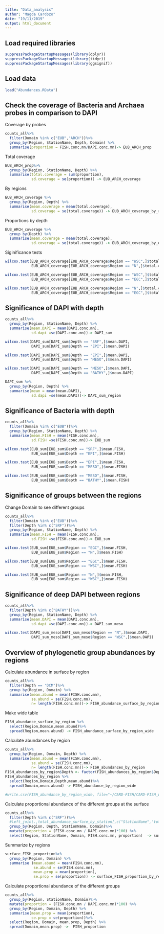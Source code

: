```yaml
---
title: "Data_analysis"
author: "Magda Cardozo"
date: "19/11/2019"
output: html_document
---
```


## Load required libraries

```r
suppressPackageStartupMessages(library(dplyr))
suppressPackageStartupMessages(library(tidyr))
suppressPackageStartupMessages(library(ggsignif))
```

## Load data
```r
load("Abundances.RData")
```

## Check the coverage of Bacteria and Archaea probes in comparison to DAPI

Coverage by probes
```r
counts_all%>% 
  filter(Domain %in% c("EUB","ARCH"))%>%
  group_by(Region, StationName, Depth, Domain) %>% 
  summarise(proportion = FISH.conc.mn/DAPI.conc.mn)-> EUB_ARCH_prop
```

Total coverage
```r
EUB_ARCH_prop%>%
  group_by(Region, StationName, Depth) %>% 
  summarise(total.coverage = sum(proportion),
            sd.coverage = se(proportion)) -> EUB_ARCH_coverage
```

By regions
```r
EUB_ARCH_coverage %>%
  group_by(Region, Depth) %>% 
  summarise(mean.coverage = mean(total.coverage),
            sd.coverage = se(total.coverage)) -> EUB_ARCH_coverage_by_region
```

Proportions by depth
```r
EUB_ARCH_coverage %>%
  group_by(Depth) %>% 
  summarise(mean.coverage = mean(total.coverage),
            sd.coverage = se(total.coverage)) -> EUB_ARCH_coverage_by_depth
```            
            
Siginificance tests
```r
wilcox.test(EUB_ARCH_coverage[EUB_ARCH_coverage$Region == "WSC",]$total.coverage,
            EUB_ARCH_coverage[EUB_ARCH_coverage$Region == "N",]$total.coverage)

wilcox.test(EUB_ARCH_coverage[EUB_ARCH_coverage$Region == "WSC",]$total.coverage,
            EUB_ARCH_coverage[EUB_ARCH_coverage$Region == "EGC",]$total.coverage)

wilcox.test(EUB_ARCH_coverage[EUB_ARCH_coverage$Region == "N",]$total.coverage,
            EUB_ARCH_coverage[EUB_ARCH_coverage$Region == "EGC",]$total.coverage)
```  

## Significance of DAPI  with depth

```r
counts_all%>% 
  group_by(Region, StationName, Depth) %>% 
  summarise(mean.DAPI = mean(DAPI.conc.mn),
            sd.dapi =se(DAPI.conc.mn))-> DAPI_sum

wilcox.test(DAPI_sum[DAPI_sum$Depth == "SRF",]$mean.DAPI,
            DAPI_sum[DAPI_sum$Depth == "EPI",]$mean.DAPI)

wilcox.test(DAPI_sum[DAPI_sum$Depth == "EPI",]$mean.DAPI,
            DAPI_sum[DAPI_sum$Depth == "MESO",]$mean.DAPI)

wilcox.test(DAPI_sum[DAPI_sum$Depth == "MESO",]$mean.DAPI,
            DAPI_sum[DAPI_sum$Depth == "BATHY",]$mean.DAPI)
``` 

```r
DAPI_sum %>% 
  group_by(Region, Depth) %>% 
  summarise(mean = mean(mean.DAPI),
            sd.dapi =se(mean.DAPI))-> DAPI_sum_region

```

## Significance of Bacteria with depth

```r
counts_all%>% 
  filter(Domain %in% c("EUB"))%>%
  group_by(Region, StationName, Depth) %>% 
  summarise(mean.FISH = mean(FISH.conc.mn),
            sd.FISH =se(FISH.conc.mn))-> EUB_sum

wilcox.test(EUB_sum[EUB_sum$Depth == "SRF",]$mean.FISH,
            EUB_sum[EUB_sum$Depth == "EPI",]$mean.FISH)

wilcox.test(EUB_sum[EUB_sum$Depth == "EPI",]$mean.FISH,
            EUB_sum[EUB_sum$Depth == "MESO",]$mean.FISH)

wilcox.test(EUB_sum[EUB_sum$Depth == "MESO",]$mean.FISH,
            EUB_sum[EUB_sum$Depth == "BATHY",]$mean.FISH)
```

## Significance of groups between the regions 

Change Domain to see different groups
```r
counts_all%>% 
  filter(Domain %in% c("EUB"))%>%
  filter(Depth %in% c("SRF"))%>% 
  group_by(Region, StationName, Depth) %>% 
  summarise(mean.FISH = mean(FISH.conc.mn),
            sd.FISH =se(FISH.conc.mn))-> EUB_sum

wilcox.test(EUB_sum[EUB_sum$Region == "EGC",]$mean.FISH,
            EUB_sum[EUB_sum$Region == "N",]$mean.FISH)

wilcox.test(EUB_sum[EUB_sum$Region == "EGC",]$mean.FISH,
            EUB_sum[EUB_sum$Region == "WSC",]$mean.FISH)

wilcox.test(EUB_sum[EUB_sum$Region == "N",]$mean.FISH,
            EUB_sum[EUB_sum$Region == "WSC",]$mean.FISH)
```

## Significance of deep DAPI between regions

```r
counts_all%>% 
  filter(Depth %in% c("BATHY"))%>%
  group_by(Region, StationName, Depth) %>% 
  summarise(mean.DAPI = mean(DAPI.conc.mn),
            sd.dapi =se(DAPI.conc.mn))-> DAPI_sum_meso

wilcox.test(DAPI_sum_meso[DAPI_sum_meso$Region == "N",]$mean.DAPI,
            DAPI_sum_meso[DAPI_sum_meso$Region == "WSC",]$mean.DAPI)
```

## Overview of phylogenetic group abundances by regions

Calculate abundance in surface by region
```r
counts_all%>% 
  filter(Depth == "DCM")%>%
  group_by(Region, Domain) %>%
  summarise(mean.abund = mean(FISH.conc.mn),
            se.abund = se(FISH.conc.mn),
            n= length(FISH.conc.mn))-> FISH_abundance_surface_by_region
```

Make wide table
```r
FISH_abundance_surface_by_region %>%
  select(Region,Domain,mean.abund)%>%
  spread(Region,mean.abund) -> FISH_abundance_surface_by_region_wide
```

Calculate abundances by region
```r
counts_all%>% 
  group_by(Region, Domain, Depth) %>%
  summarise(mean.abund = mean(FISH.conc.mn),
            se.abund = se(FISH.conc.mn),
            n= length(FISH.conc.mn))-> FISH_abundances_by_region
FISH_abundances_by_region$Depth <- factor(FISH_abundances_by_region$Depth, levels = c("SRF","EPI","MESO","BATHY"))
FISH_abundances_by_region %>%
  select(Region,Domain,Depth,mean.abund)%>%
  spread(Domain,mean.abund) -> FISH_abundance_by_region_wide

#write.csv(FISH_abundance_by_region_wide, file="~/CARD-FISH/CARD-FISH_water_project/cell_densities.csv")
```

Calculate proportional abundance of the different groups at the surface
```r
counts_all%>% 
  filter(Depth %in% c("SRF"))%>%
  #left_join(.,total_abundance_surface_by_station[,c("StationName","total.abund")], by = "StationName") %>%
  group_by(Region, Depth, StationName, Domain)%>%
  mutate(proportion = (FISH.conc.mn / DAPI.conc.mn)*100) %>%
  select(Region, StationName, Domain, FISH.conc.mn, proportion)  -> surface_FISH_proportion
```

Summarize by regions
```r
surface_FISH_proportion%>%
  group_by(Region, Domain) %>% 
  summarise (mean.abund = mean(FISH.conc.mn),
             se.abund = se(FISH.conc.mn), 
             mean.prop = mean(proportion),
             se.prop = se(proportion)) -> surface_FISH_proportion_by_regions
```

Calculate proportional abundance of the different groups
```r
counts_all%>% 
  group_by(Region, StationName, Domain)%>%
  mutate(proportion = (FISH.conc.mn / DAPI.conc.mn)*100) %>%
  group_by(Region, Domain, Depth) %>%
  summarise(mean.prop = mean(proportion),
            se.prop = se(proportion))%>%
  select(Region, Domain, mean.prop, Depth) %>%
  spread(Domain,mean.prop) ->  FISH_proportion
```  
 
 